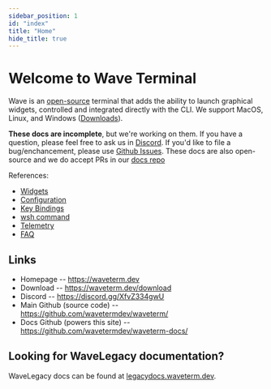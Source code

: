 ```yaml
---
sidebar_position: 1
id: "index"
title: "Home"
hide_title: true
---
```



# Welcome to Wave Terminal

Wave is an [open-source](https://github.com/wavetermdev/waveterm) terminal that adds the ability to launch graphical widgets, controlled and integrated directly with the CLI.  We support MacOS, Linux, and Windows ([Downloads](https://waveterm.dev/download)).

**These docs are incomplete**, but we're working on them.  If you have a question, please feel free to ask us in [Discord](https://discord.gg/XfvZ334gwU).  If you'd like to file a bug/enchancement, please
use [Github Issues](https://github.com/wavetermdev/waveterm/issues).  These docs are also open-source and we do accept PRs in our [docs repo](https://github.com/wavetermdev/waveterm-docs)

References:

* [Widgets](./widgets)
* [Configuration](./config)
* [Key Bindings](./keybindings)
* [wsh command](./wsh)
* [Telemetry](./telemetry)
* [FAQ](./faq)

<!--
## Features

<CardGroup>
	<Card href="features/preview" icon="fa-file-magnifying-glass" title="File Previews" description="Preview widgets let you view markdown, images, video, CSVs, and more inline." />
	<Card href="features/remotes" icon="fa-server" title="Reliable Remote Connections" description="Automatic reconnection, remote file previews, and more." />
	<Card href="features/ai" icon="fa-sparkles" title="Integrated AI" description="Inline AI Chat Windows hooked up to any LLM (local or remote)." />
	<Card href="features/browser" icon="fa-globe" title="Inline Web Browser" description="Access online content without switching context." />
	<Card href="features/charts" icon="fa-chart-simple" title="Data Visualization" description="Create graphs of system stats or custom data piped directly from CLI programs." />
</CardGroup>
-->

## Links

* Homepage -- https://waveterm.dev
* Download -- https://waveterm.dev/download
* Discord -- https://discord.gg/XfvZ334gwU
* Main Github (source code) -- https://github.com/wavetermdev/waveterm/
* Docs Github (powers this site) -- https://github.com/wavetermdev/waveterm-docs/

## Looking for WaveLegacy documentation?

WaveLegacy docs can be found at [legacydocs.waveterm.dev](https://legacydocs.waveterm.dev).
